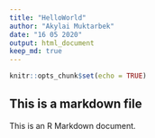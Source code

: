 ```yaml
---
title: "HelloWorld"
author: "Akylai Muktarbek"
date: "16 05 2020"
output: html_document
keep_md: true
---
```


```r
knitr::opts_chunk$set(echo = TRUE)
```

## This is a markdown file

This is an R Markdown document. 


